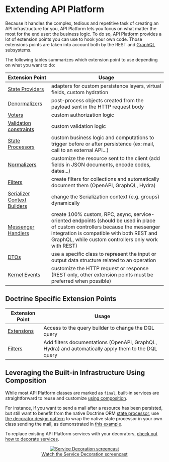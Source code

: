 # Extending API Platform

Because it handles the complex, tedious and repetitive task of creating an API infrastructure for you, API Platform lets you focus on what matter the most for the end user: the business logic.
To do so, API Platform provides a lot of extension points you can use to hook your own code.
Those extensions points are taken into account both by the REST and [GraphQL](graphql.md) subsystems.

The following tables summarizes which extension point to use depending on what you want to do:

| Extension Point                                                                                | Usage                                                                                                                                                                                                                               |
| ---------------------------------------------------------------------------------------------- | ----------------------------------------------------------------------------------------------------------------------------------------------------------------------------------------------------------------------------------- |
| [State Providers](state-providers.md)                                                          | adapters for custom persistence layers, virtual fields, custom hydration                                                                                                                                                            |
| [Denormalizers](serialization.md)                                                              | post-process objects created from the payload sent in the HTTP request body                                                                                                                                                         |
| [Voters](security.md#hooking-custom-permission-checks-using-voters)                            | custom authorization logic                                                                                                                                                                                                          |
| [Validation constraints](validation.md)                                                        | custom validation logic                                                                                                                                                                                                             |
| [State Processors](state-processors)                                                           | custom business logic and computations to trigger before or after persistence (ex: mail, call to an external API...)                                                                                                                |
| [Normalizers](serialization.md#decorating-a-serializer-and-adding-extra-data)                  | customize the resource sent to the client (add fields in JSON documents, encode codes, dates...)                                                                                                                                    |
| [Filters](filters.md)                                                                          | create filters for collections and automatically document them (OpenAPI, GraphQL, Hydra)                                                                                                                                            |
| [Serializer Context Builders](serialization.md#changing-the-serialization-context-dynamically) | change the Serialization context (e.g. groups) dynamically                                                                                                                                                                          |
| [Messenger Handlers](messenger.md)                                                             | create 100% custom, RPC, async, service-oriented endpoints (should be used in place of custom controllers because the messenger integration is compatible with both REST and GraphQL, while custom controllers only work with REST) |
| [DTOs](dto.md)                                                                                 | use a specific class to represent the input or output data structure related to an operation                                                                                                                                        |
| [Kernel Events](events.md)                                                                     | customize the HTTP request or response (REST only, other extension points must be preferred when possible)                                                                                                                          |

## Doctrine Specific Extension Points

| Extension Point                                            | Usage                                                                                              |
| ---------------------------------------------------------- | -------------------------------------------------------------------------------------------------- |
| [Extensions](extensions.md)                                | Access to the query builder to change the DQL query                                                |
| [Filters](filters.md#doctrine-orm-and-mongodb-odm-filters) | Add filters documentations (OpenAPI, GraphQL, Hydra) and automatically apply them to the DQL query |

## Leveraging the Built-in Infrastructure Using Composition

While most API Platform classes are marked as `final`, built-in services are straightforward to reuse and customize [using composition](https://en.wikipedia.org/wiki/Composition_over_inheritance).

For instance, if you want to send a mail after a resource has been persisted, but still want to benefit from the native Doctrine ORM [state processor](state-processors.md), use [the decorator design pattern](https://en.wikipedia.org/wiki/Decorator_pattern#PHP) to wrap the native state processor in your own class sending the mail, as demonstrated in [this example](state-processors.md#decorating-the-built-in-state-processors).

To replace existing API Platform services with your decorators, [check out how to decorate services](https://symfony.com/doc/current/service_container/service_decoration.html).

<p align="center" class="symfonycasts"><a href="https://symfonycasts.com/screencast/api-platform-security/service-decoration?cid=apip"><img src="../distribution/images/symfonycasts-player.png" alt="Service Decoration screencast"/><br />Watch the Service Decoration screencast</a></p>
